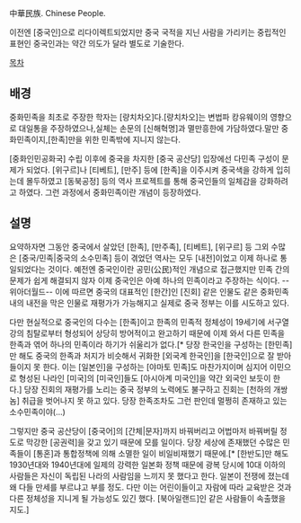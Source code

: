 中華民族. Chinese People.

이전엔 [중국인]으로 리다이렉트되었지만 중국 국적을 지닌 사람을 가리키는 중립적인 표현인 중국인과는 약간 의도가 달라 별도로 기술한다.

[[목차]]
== 배경 ==

중화민족을 최초로 주장한 학자는 [량치차오]다.[량치차오]는 변법파 캉유웨이의 영향으로 대일통을 주장하였으나,실체는 손문의 [신해혁명]과 멸만흥한에 가담하였다.말만 중화민족이지,[한족]만을 위한 민족밖에 지니지 않는다.

[중화인민공화국] 수립 이후에 중국을 차지한 [중국 공산당] 입장에선 다민족 구성이 문제가 되었다. [위구르]나 [티베트], [만주] 등에 [한족]을 이주시켜 중국색을 강하게 입히는데 몰두하였고 [동북공정] 등의 역사 프로젝트를 통해 중국인들의 일체감을 강화하려고 하였다. 그런 과정에서 중화민족이란 개념이 등장하였다.
== 설명 ==
요약하자면 그동안 중국에서 살았던 [한족], [만주족], [티베트], [위구르] 등 그외 수많은 [중국/민족|중국의 소수민족] 등이 겪었던 역사는 모두 [내전]이었고 이제 하나로 통일되었다는 것이다. 예전엔 중국인이란 공민(公民)적인 개념으로 접근했지만 민족 간의 문제가 쉽게 해결되지 않자 이제 중국인은 아예 하나의 민족이라고 주장하는 식이다. --위아더월드-- 이에 따르면 중국의 대표적인 [한간]인 [진회] 같은 인물도 같은 중화민족 내의 내전을 막은 인물로 재평가가 가능해지고 실제로 중국 정부는 이를 시도하고 있다.

다만 현실적으로 중국인의 다수는 [한족]이고 한족의 민족적 정체성이 19세기에 서구열강의 침탈로부터 형성되어 상당히 방어적이고 완고하기 때문에 이제 와서 다른 민족을 한족과 엮어 하나의 민족이라 하기가 쉬울리가 없다.[* 당장 한국인을 구성하는 [한민족]만 해도 중국의 한족과 처지가 비슷해서 귀화한 [외국계 한국인]을 [한국인]으로 잘 받아들이지 못 한다. 이는 [일본인]을 구성하는 [야마토 민족]도 마찬가지이며 심지어 이민으로 형성된 나라인 [미국]의 [미국인]들도 [아시아계 미국인]을 약간 외국인 보듯이 한다.] 당장 진회의 재평가를 노리는 중국 정부의 노력에도 불구하고 진회는 [천하의 개쌍놈] 취급을 벗어나지 못 하고 있다. 당장 한족조차도 그런 판인데 멀쩡히 존재하고 있는 소수민족이야(...)

그렇지만 중국 공산당이 [중국어]의 [간체|문자]까지 바꿔버리고 어법마저 바꿔버릴 정도로 막강한 [공권력]을 갖고 있기 때문에 모를 일이다. 당장 세상에 존재했던 수많은 민족들이 [통혼]과 통합정책에 의해 소멸한 일이 비일비재했기 때문에.[* [한반도]만 해도 1930년대와 1940년대에 일제의 강력한 일본화 정책 때문에 광복 당시에 10대 이하의 사람들은 자신이 독립된 나라의 사람임을 느끼지 못 했다고 한다. 일본이 전쟁에 졌는데 왜 다들 만세를 부르냐고 부를 정도. 다만 이는 어린이들이고 자람에 따라 교육받은 것과 다른 정체성을 지니게 될 가능성도 있긴 했다. [북아일랜드]인 같은 사람들이 속출했을지도.]
